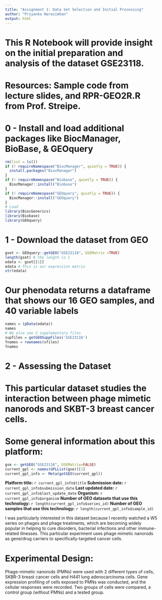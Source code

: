 ```yaml
---
title: "Assignment 1: Data Set Selection and Initial Processing"
author: "Priyanka Narasimhan"
output: html
---
```


# This R Notebook will provide insight on the initial preparation and analysis of the dataset GSE23118. 
# Resources: Sample code from lecture slides, and RPR-GEO2R.R from Prof. Streipe.

# 0 - Install and load additional packages like BiocManager, BioBase, & GEOquery
```r
rm(list = ls())
if (! requireNamespace("BiocManager", quietly = TRUE)) {
  install.packages("BiocManager")
}
if (! requireNamespace("Biobase", quietly = TRUE)) {
  BiocManager::install("Biobase")
}
if (! requireNamespace("GEOquery", quietly = TRUE)) {
  BiocManager::install("GEOquery")
}
# Load
library(BiocGenerics)
library(Biobase)
library(GEOquery)
```

# 1 - Download the dataset from GEO
```r
gset <- GEOquery::getGEO("GSE23118", GSEMatrix =TRUE)
length(gset) # the length is 1
edata <- gset[[1]]
edata # This is our expression matrix
str(edata)
```

# Our phenodata returns a dataframe that shows our 16 GEO samples, and 40 variable labels 
```r
names = (pData(edata))
names
# We also see 2 supplementary files 
supfiles = getGEOSuppFiles('GSE23118')
fnames = rownames(sfiles)
fnames
```

# 2 - Assessing the Dataset 
# This particular dataset studies the interaction between phage mimetic nanorods and SKBT-3 breast cancer cells. 
# Some general information about this platform:

```r
gse <- getGEO("GSE23118", GSEMatrix=FALSE)
current_gpl <- names(GPLList(gse))[1]
current_gpl_info <- Meta(getGEO(current_gpl))
```
**Platform title:** `r current_gpl_info$title`
**Submission date:** `r current_gpl_info$submission_date`
**Last updated date:** `r current_gpl_info$last_update_date`
**Organism:** `r current_gpl_info$organism`
**Number of GEO datasets that use this technology:** `r length(current_gpl_info$series_id)`
**Number of GEO samples that use this technology:** `r length(current_gpl_info$sample_id)`

I was particularly interested in this dataset because I recently watched a W5 series on phages and
phage treatments, which are becoming widely popular in helping to cure disorders, bacterial infections
and other immune-related illnesses. This particular experiment uses phage mimetic nanorods as
gene/drug carriers to specifically-targeted cancer cells.

# Experimental Design:
Phage-mimetic nanorods (PMNs) were used with 2 different types of cells, SKBR-3 breast cancer cells
and H441 lung adenocarcinoma cells. Gene expression profiling of cells exposed to PMNs was conducted,
and the cellular responses were recorded. Two groups of cells were compared, a control group
(without PMNs) and a tested group. 





